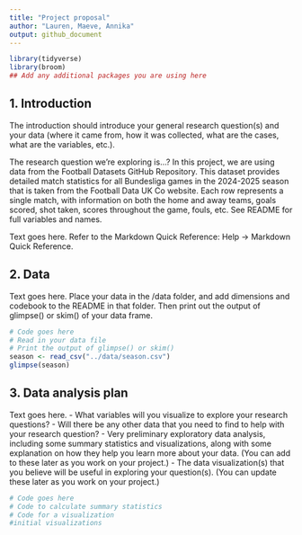 ```yaml
---
title: "Project proposal"
author: "Lauren, Maeve, Annika"
output: github_document
---
```


```r
library(tidyverse)
library(broom)
## Add any additional packages you are using here
```

## 1. Introduction

The introduction should introduce your general research question(s) and your data (where it came from, how it was collected, what are the cases, what are the variables, etc.).

The research question we're exploring is...?
In this project, we are using data from the Football Datasets GitHub Repository. This dataset provides detailed match statistics for all Bundesliga games in the 2024-2025 season that is taken from the Football Data UK Co website. Each row represents a single match, with information on both the home and away teams, goals scored, shot taken, scores throughout the game, fouls, etc. See README for full variables and names. 


Text goes here. Refer to the Markdown Quick Reference: Help -> Markdown Quick Reference. 



## 2. Data

Text goes here. Place your data in the /data folder, and add dimensions and codebook to the README in that folder. Then print out the output of glimpse() or skim() of your data frame.

```r
# Code goes here
# Read in your data file
# Print the output of glimpse() or skim()
season <- read_csv("../data/season.csv")
glimpse(season)

```

## 3. Data analysis plan

Text goes here.
- What variables will you visualize to explore your research questions?
- Will there be any other data that you need to find to help with your research question?
- Very preliminary exploratory data analysis, including some summary statistics and visualizations, along with some explanation on how they help you learn more about your data. (You can add to these later as you work on your project.)
- The data visualization(s) that you believe will be useful in exploring your question(s). (You can update these later as you work on your project.)


```r
# Code goes here
# Code to calculate summary statistics
# Code for a visualization
#initial visualizations
```
